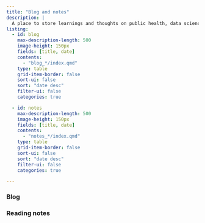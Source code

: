 ```yaml
---
title: "Blog and notes"
description: |
  A place to store learnings and thoughts on public health, data science and open source development 
listing:
  - id: blog
    max-description-length: 500
    image-height: 150px
    fields: [title, date]
    contents: 
      - "blog_*/index.qmd"
    type: table
    grid-item-border: false
    sort-ui: false
    sort: "date desc"
    filter-ui: false
    categories: true

  - id: notes
    max-description-length: 500
    image-height: 150px
    fields: [title, date]
    contents: 
      - "notes_*/index.qmd"
    type: table
    grid-item-border: false
    sort-ui: false
    sort: "date desc"
    filter-ui: false
    categories: true

---
```


### Blog


::: {#blog}
:::

### Reading notes


::: {#notes}
:::





